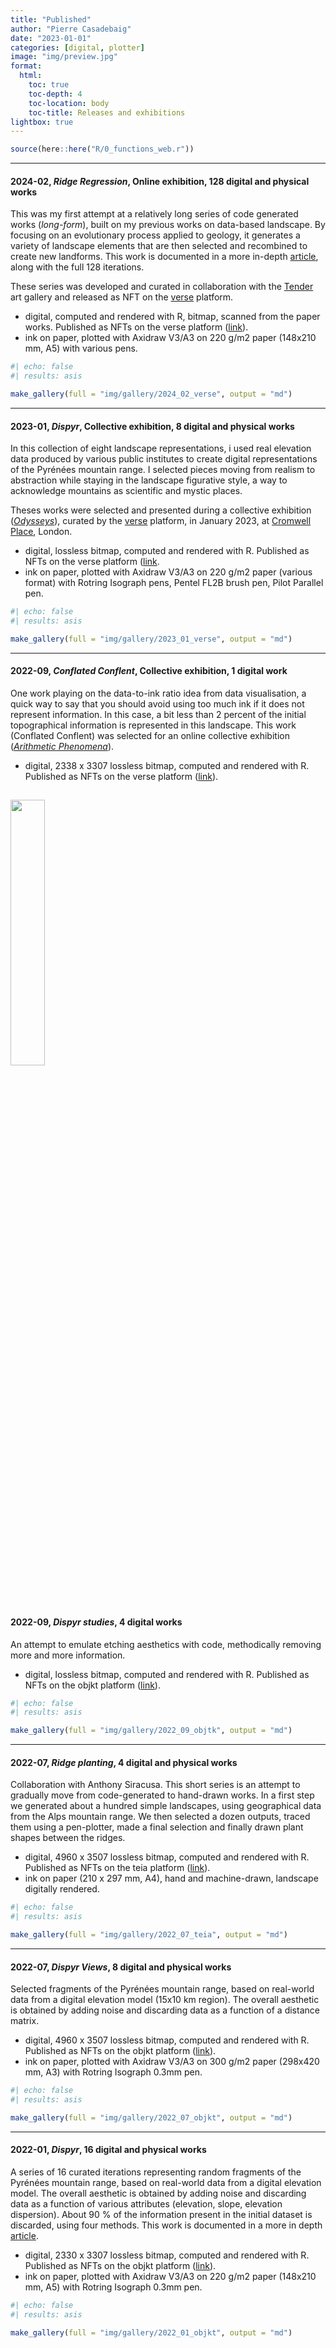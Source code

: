 ```yaml
---
title: "Published"
author: "Pierre Casadebaig"
date: "2023-01-01"
categories: [digital, plotter]
image: "img/preview.jpg"
format:
  html:
    toc: true
    toc-depth: 4
    toc-location: body
    toc-title: Releases and exhibitions
lightbox: true
---
```


```r
source(here::here("R/0_functions_web.r"))
```

---

#### 2024-02, *Ridge Regression*, Online exhibition, 128 digital and physical works

This was my first attempt at a relatively long series of code generated works (*long-form*), built on my previous works on data-based landscape. By focusing on an evolutionary process applied to geology, it generates a variety of landscape elements that are then selected and recombined to create new landforms. This work is documented in a more in-depth [article](/posts/process/ridge), along with the full 128 iterations.

These series was developed and curated in collaboration with the [Tender](https://tender.art/shows/tender-collaborations-2024) art gallery and released as NFT on the [verse](https://verse.works) platform.

* digital, computed and rendered with R, bitmap, scanned from the paper works. Published as NFTs on the verse platform ([link](https://verse.works/series/ridge-regression-by-pierre-casadebaig)).
* ink on paper, plotted with Axidraw V3/A3 on 220 g/m2 paper (148x210 mm, A5) with various pens.

::: {.column-body-inset .gallery-grid .small}
```r
#| echo: false
#| results: asis

make_gallery(full = "img/gallery/2024_02_verse", output = "md")

```
::: 


---

#### 2023-01, *Dispyr*, Collective exhibition, 8 digital and physical works

In this collection of eight landscape representations, i used real elevation data produced by various public institutes to create digital representations of the Pyrénées mountain range. I selected pieces moving from realism to abstraction while staying in the landscape figurative style, a way to acknowledge mountains as scientific and mystic places.

Theses works were selected and presented during a collective exhibition  ([*Odysseys*](https://verse.works/exhibitions/odysseys-pierre-casadebaig)), curated by the [verse](https://verse.works) platform, in January 2023, at [Cromwell Place](https://www.cromwellplace.com), London.

* digital, lossless bitmap, computed and rendered with R. Published as NFTs on the verse platform ([link](https://verse.works/series/dispyr-by-pierre-casadebaig-1).
* ink on paper, plotted with Axidraw V3/A3 on 220 g/m2 paper (various format) with Rotring Isograph pens, Pentel FL2B brush pen, Pilot Parallel pen.

::: {.column-body-inset .gallery-flow}
```r
#| echo: false
#| results: asis

make_gallery(full = "img/gallery/2023_01_verse", output = "md")

```
::: 

---

#### 2022-09, *Conflated Conflent*, Collective exhibition, 1 digital work

One work playing on the data-to-ink ratio idea from data visualisation, a quick way to say that you should avoid using too much ink if it does not represent information. In this case, a bit less than 2 percent of the initial topographical information is represented in this landscape. This work (Conflated Conflent) was selected for an online collective exhibition ([*Arithmetic Phenomena*](https://verse.works/exhibitions/arithmetic-phenomena)).

* digital, 2338 x 3307 lossless bitmap, computed and rendered with R. Published as NFTs on the verse platform ([link](https://verse.works/artworks/9d4ddfbf-5cb3-4b41-a0e5-229277d76bf6)).

![](img/gallery/2022_09_verse/conflated_conflent.png){.lightbox width=33%}
---

#### 2022-09, *Dispyr studies*, 4 digital works

An attempt to emulate etching aesthetics with code, methodically removing more and more information. 

* digital, lossless bitmap, computed and rendered with R. Published as NFTs on the objkt platform ([link](https://objkt.com/explore/tokens/1?faContracts=KT1QntQaBm2dhB9V2eH74i142FjS1KXK2kAw&sort=timestamp:desc)).

::: {.column-body-inset .gallery-grid}
```r
#| echo: false
#| results: asis

make_gallery(full = "img/gallery/2022_09_objtk", output = "md")

```
::: 

---

#### 2022-07, *Ridge planting*, 4 digital and physical works

Collaboration with Anthony Siracusa. This short series is an attempt to gradually move from code-generated to hand-drawn works. In a first step we generated about a hundred simple landscapes, using geographical data from the Alps mountain range. We then selected a dozen outputs, traced them using a pen-plotter, made a final selection and finally drawn plant shapes between the ridges.

* digital, 4960 x 3507 lossless bitmap, computed and rendered with R. Published as NFTs on the teia platform ([link](https://teia.art/pierre_casadebaig/collabs)).
* ink on paper (210 x 297 mm, A4), hand and machine-drawn, landscape digitally rendered.

::: {.column-body-inset .gallery-grid}
```r
#| echo: false
#| results: asis

make_gallery(full = "img/gallery/2022_07_teia", output = "md")

```
::: 

---

#### 2022-07, *Dispyr Views*, 8 digital and physical works

Selected fragments of the Pyrénées mountain range, based on real-world data from a digital elevation model (15x10 km region). The overall aesthetic is obtained by adding noise and discarding data as a function of a distance matrix.

* digital, 4960 x 3507 lossless bitmap, computed and rendered with R. Published as NFTs on the objkt platform ([link](https://objkt.com/explore/tokens/1?faContracts=KT1Aeoc32hMWkrLuej1WBwKNvwAWCqHPuFnr&sort=timestamp:desc)).
* ink on paper, plotted with Axidraw V3/A3 on 300 g/m2 paper (298x420 mm, A3) with Rotring Isograph 0.3mm pen.

::: {.column-body-inset .gallery-grid}
```r
#| echo: false
#| results: asis

make_gallery(full = "img/gallery/2022_07_objkt", output = "md")

```
::: 

---

#### 2022-01, *Dispyr*, 16 digital and physical works

A series of 16 curated iterations representing random fragments of the Pyrénées mountain range, based on real-world data from a digital elevation model.
The overall aesthetic is obtained by adding noise and discarding data as a function of various attributes (elevation, slope, elevation dispersion). About 90 % of the information present in the initial dataset is discarded, using four methods. This work is documented in a more in depth [article](/posts/process/dispyr). 

* digital, 2330 x 3307 lossless bitmap, computed and rendered with R. Published as NFTs on the objkt platform ([link](https://objkt.com/explore/tokens/1?faContracts=KT1Hnpe1bidkpSdnC1TFjke6AC65oSAuyPxK&sort=timestamp:desc)).
* ink on paper, plotted with Axidraw V3/A3 on 220 g/m2 paper (148x210 mm, A5) with Rotring Isograph 0.3mm pen.

::: {.column-body-inset .gallery-grid .small}
```r
#| echo: false
#| results: asis

make_gallery(full = "img/gallery/2022_01_objkt", output = "md")

```
::: 
